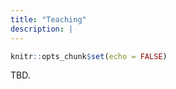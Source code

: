 ```yaml
---
title: "Teaching"
description: |
---
```


```r
knitr::opts_chunk$set(echo = FALSE)
```

TBD.





